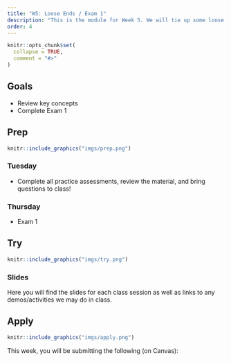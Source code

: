 ```yaml
---
title: "W5: Loose Ends / Exam 1"
description: "This is the module for Week 5. We will tie up some loose ends and do a brief review of concepts to get you ready for Exam 1!"
order: 4
---
```


```r
knitr::opts_chunk$set(
  collapse = TRUE,
  comment = "#>"
)
```

## Goals

- Review key concepts 
- Complete Exam 1

## Prep 

:::::{.card .border .border-2 .border-info}
:::: {.grid .g-0}
::: {.g-col-3}
:::: {.card-body}

```r
knitr::include_graphics("imgs/prep.png")
```

::::
:::

::: {.g-col-9}
:::: {.card-body}

### Tuesday

- Complete all practice assessments, review the material, and bring questions to class!

### Thursday

- Exam 1

::::
:::
::::
:::::

## Try {.mt-5}

:::::{.card .border .border-2 .border-info}
:::: {.grid .g-0}
::: {.g-col-3}
:::: {.card-body}

```r
knitr::include_graphics("imgs/try.png")
```

::::
:::

::: {.g-col-9}
:::: {.card-body}

### Slides

Here you will find the slides for each class session as well as links to any demos/activities we may do in class.

<!-- <a class="btn btn-outline-info" href="../../slides/W5_review.pdf" role="button" target="_blank">W5: Slides </a> -->



::::
:::


::::
:::::

## Apply {.mt-5}

:::::{.card .border .border-2 .border-info}
:::: {.grid .g-0}
::: {.g-col-3}
:::: {.card-body}

```r
knitr::include_graphics("imgs/apply.png")
```

::::
:::

::: {.g-col-9}
:::: {.card-body}

This week, you will be submitting the following (on Canvas):

<!-- - Exam 1 computational worksheet -->
<!-- - Optional Meme -->

::::
:::


::::
:::::